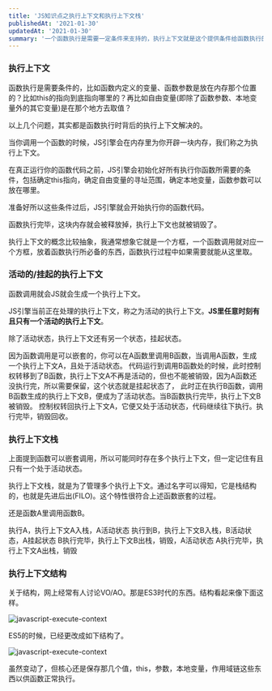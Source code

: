 ```yaml
---
title: 'JS知识点之执行上下文和执行上下文栈'
publishedAt: '2021-01-30'
updatedAt: '2021-01-30'
summary: '一个函数执行是需要一定条件来支持的，执行上下文就是这个提供条件给函数执行的地方，执行上下文栈则意味着，js里是以栈的形式来管理这些执行上下文的。'
---
```


### 执行上下文

函数执行是需要条件的，比如函数内定义的变量、函数参数是放在内存那个位置的？比如this的指向到底指向哪里的？再比如自由变量(即除了函数参数、本地变量外的其它变量)是在那个地方去取值？

以上几个问题，其实都是函数执行时背后的执行上下文解决的。

当你调用一个函数的时候，JS引擎会在内存里为你开辟一块内存，我们称之为执行上下文。

在真正运行你的函数代码之前，JS引擎会初始化好所有执行你函数所需要的条件，包括确定this指向，确定自由变量的寻址范围，确定本地变量，函数参数可以放在哪里。

准备好所以这些条件过后，JS引擎就会开始执行你的函数代码。

函数执行完毕，这块内存就会被释放掉，执行上下文也就被销毁了。

执行上下文的概念比较抽象，我通常想象它就是一个方框，一个函数调用就对应一个方框，放着函数执行所必备的东西，函数执行过程中如果需要就能从这里取。

### 活动的/挂起的执行上下文

函数调用就会JS就会生成一个执行上下文。

JS引擎当前正在处理的执行上下文，称之为活动的执行上下文。**JS里任意时刻有且只有一个活动的执行上下文**。

除了活动状态，执行上下文还有另一个状态，挂起状态。

因为函数调用是可以嵌套的，你可以在A函数里调用B函数，当调用A函数，生成一个执行上下文A，且处于活动状态。
代码运行到调用B函数处的时候，此时控制权转移到了B函数，执行上下文A不再是活动的，但也不能被销毁，因为A函数还没执行完，所以需要保留，这个状态就是挂起状态了，
此时正在执行B函数，调用B函数生成的执行上下文B，便成为了活动状态。当B函数执行完毕，执行上下文B被销毁。
控制权转回执行上下文A，它便又处于活动状态，代码继续往下执行。执行完毕，销毁回收。

### 执行上下文栈

上面提到函数可以嵌套调用，所以可能同时存在多个执行上下文，但一定记住有且只有一个处于活动状态。

执行上下文栈，就是为了管理多个执行上下文。通过名字可以得知，它是栈结构的，也就是先进后出(FILO)。这个特性很符合上述函数嵌套的过程。

还是函数A里调用函数B。

执行A，执行上下文A入栈，A活动状态
执行到B，执行上下文B入栈，B活动状态，A挂起状态
B执行完毕，执行上下文B出栈，销毁，A活动状态
A执行完毕，执行上下文A出栈，销毁

### 执行上下文结构


关于结构，网上经常有人讨论VO/AO。那是ES3时代的东西。结构看起来像下面这样。

![javascript-execute-context](https://zackdkblog.oss-cn-beijing.aliyuncs.com/images/inside-fiber-in-depth-overview-of-the-react/es3-execute-context.png)

ES5的时候，已经更改成如下结构了。

![javascript-execute-context](https://zackdkblog.oss-cn-beijing.aliyuncs.com/images/inside-fiber-in-depth-overview-of-the-react/es5-execute-context.png)


虽然变动了，但核心还是保存那几个值，this，参数，本地变量，作用域链这些东西以供函数正常执行。